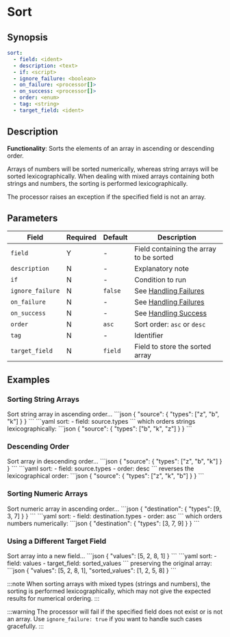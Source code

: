 # Sort

## Synopsis

```yaml {2}
sort:
  - field: <ident>
  - description: <text>
  - if: <script>
  - ignore_failure: <boolean>
  - on_failure: <processor[]>
  - on_success: <processor[]>
  - order: <enum>
  - tag: <string>
  - target_field: <ident>
```

## Description

**Functionality**: Sorts the elements of an array in ascending or descending order.

Arrays of numbers will be sorted numerically, whereas string arrays will be sorted lexicographically. When dealing with mixed arrays containing both strings and numbers, the sorting is performed lexicographically.

The processor raises an exception if the specified field is not an array.

## Parameters

|Field|Required|Default|Description|
|---|---|---|---|
|`field`|Y|-|Field containing the array to be sorted|
|`description`|N|-|Explanatory note|
|`if`|N|-|Condition to run|
|`ignore_failure`|N|`false`|See [Handling Failures](../handling-failures.mdx)|
|`on_failure`|N|-|See [Handling Failures](../handling-failures.mdx)|
|`on_success`|N|-|See [Handling Success](../handling-success.mdx)|
|`order`|N|`asc`|Sort order: `asc` or `desc`|
|`tag`|N|-|Identifier|
|`target_field`|N|`field`|Field to store the sorted array|

## Examples

### Sorting String Arrays

<ExampleGrid>
  <CommentCol>
    Sort string array in ascending order...
  </CommentCol>
  <CodeCol>
    ```json
    {
      "source": {
        "types": ["z", "b", "k"]
      }
    }
    ```
    ```yaml
    sort:
      - field: source.types
    ```
  </CodeCol>
  <CommentCol>
    which orders strings lexicographically:
  </CommentCol>
  <CodeCol>
    ```json
    {
      "source": {
        "types": ["b", "k", "z"]
      }
    }
    ```
  </CodeCol>
</ExampleGrid>

### Descending Order

<ExampleGrid>
  <CommentCol>
    Sort array in descending order...
  </CommentCol>
  <CodeCol>
    ```json
    {
      "source": {
        "types": ["z", "b", "k"]
      }
    }
    ```
    ```yaml
    sort:
      - field: source.types
      - order: desc
    ```
  </CodeCol>
  <CommentCol>
    reverses the lexicographical order:
  </CommentCol>
  <CodeCol>
    ```json
    {
      "source": {
        "types": ["z", "k", "b"]
      }
    }
    ```
  </CodeCol>
</ExampleGrid>

### Sorting Numeric Arrays

<ExampleGrid>
  <CommentCol>
    Sort numeric array in ascending order...
  </CommentCol>
  <CodeCol>
    ```json
    {
      "destination": {
        "types": [9, 3, 7]
      }
    }
    ```
    ```yaml
    sort:
      - field: destination.types
      - order: asc
    ```
  </CodeCol>
  <CommentCol>
    which orders numbers numerically:
  </CommentCol>
  <CodeCol>
    ```json
    {
      "destination": {
        "types": [3, 7, 9]
      }
    }
    ```
  </CodeCol>
</ExampleGrid>

### Using a Different Target Field

<ExampleGrid>
  <CommentCol>
    Sort array into a new field...
  </CommentCol>
  <CodeCol>
    ```json
    {
      "values": [5, 2, 8, 1]
    }
    ```
    ```yaml
    sort:
      - field: values
      - target_field: sorted_values
    ```
  </CodeCol>
  <CommentCol>
    preserving the original array:
  </CommentCol>
  <CodeCol>
    ```json
    {
      "values": [5, 2, 8, 1],
      "sorted_values": [1, 2, 5, 8]
    }
    ```
  </CodeCol>
</ExampleGrid>

:::note
When sorting arrays with mixed types (strings and numbers), the sorting is performed lexicographically, which may not give the expected results for numerical ordering.
:::

:::warning
The processor will fail if the specified field does not exist or is not an array. Use `ignore_failure: true` if you want to handle such cases gracefully.
:::
